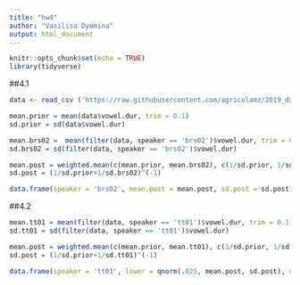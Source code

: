 ```yaml
---
title: "hw4"
author: "Vasilisa Dyomina"
output: html_document
---
```


```r
knitr::opts_chunk$set(echo = TRUE)
library(tidyverse)
```

##4.1
```r
data <- read_csv ('https://raw.githubusercontent.com/agricolamz/2019_data_analysis_for_linguists/master/data/students/VaDyomina/hw4_Advanced_Bayesian/hw4_caretta.csv')

mean.prior = mean(data$vowel.dur, trim = 0.1)
sd.prior = sd(data$vowel.dur)

mean.brs02 =  mean(filter(data, speaker == 'brs02')$vowel.dur, trim = 0.1)
sd.brs02 = sd(filter(data, speaker == 'brs02')$vowel.dur)

mean.post = weighted.mean(c(mean.prior, mean.brs02), c(1/sd.prior, 1/sd.brs02))
sd.post = (1/sd.prior+1/sd.brs02)^(-1)

data.frame(speaker = 'brs02', mean.post = mean.post, sd.post = sd.post)
```

##4.2
```r
mean.tt01 = mean(filter(data, speaker == 'tt01')$vowel.dur, trim = 0.1)
sd.tt01 = sd(filter(data, speaker == 'tt01')$vowel.dur)

mean.post = weighted.mean(c(mean.prior, mean.tt01), c(1/sd.prior, 1/sd.tt01))
sd.post = (1/sd.prior+1/sd.tt01)^(-1)

data.frame(speaker = 'tt01', lower = qnorm(.025, mean.post, sd.post), upper = qnorm(.975, mean.post, sd.post)) 
```
